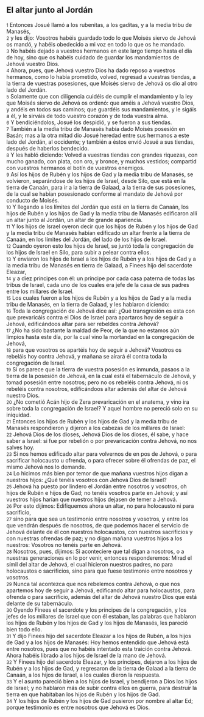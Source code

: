 == El altar junto al Jordán ==

{{anchor|1}} <small>1</small> Entonces Josué llamó a los rubenitas, a los gaditas, y a la media tribu de Manasés,<br>
{{anchor|2}} <small>2</small> y les dijo: Vosotros habéis guardado todo lo que Moisés siervo de Jehová os mandó, y habéis obedecido a mi voz en todo lo que os he mandado.<br>
{{anchor|3}} <small>3</small> No habéis dejado a vuestros hermanos en este largo tiempo hasta el día de hoy, sino que os habéis cuidado de guardar los mandamientos de Jehová vuestro Dios.<br>
{{anchor|4}} <small>4</small> Ahora, pues, que Jehová vuestro Dios ha dado reposo a vuestros hermanos, como lo había prometido, volved, regresad a vuestras tiendas, a la tierra de vuestras posesiones, que Moisés siervo de Jehová os dio al otro lado del Jordán.<br>
{{anchor|5}} <small>5</small> Solamente que con diligencia cuidéis de cumplir el mandamiento y la ley que Moisés siervo de Jehová os ordenó: que améis a Jehová vuestro Dios, y andéis en todos sus caminos; que guardéis sus mandamientos, y le sigáis a él, y le sirváis de todo vuestro corazón y de toda vuestra alma.<br>
{{anchor|6}} <small>6</small> Y bendiciéndolos, Josué los despidió, y se fueron a sus tiendas.<br>
{{anchor|7}} <small>7</small> También a la media tribu de Manasés había dado Moisés posesión en Basán; mas a la otra mitad dio Josué heredad entre sus hermanos a este lado del Jordán, al occidente; y también a éstos envió Josué a sus tiendas, después de haberlos bendecido.<br>
{{anchor|8}} <small>8</small> Y les habló diciendo: Volved a vuestras tiendas con grandes riquezas, con mucho ganado, con plata, con oro, y bronce, y muchos vestidos; compartid con vuestros hermanos el botín de vuestros enemigos.<br>
{{anchor|9}} <small>9</small> Así los hijos de Rubén y los hijos de Gad y la media tribu de Manasés, se volvieron, separándose de los hijos de Israel, desde Silo, que está en la tierra de Canaán, para ir a la tierra de Galaad, a la tierra de sus posesiones, de la cual se habían posesionado conforme al mandato de Jehová por conducto de Moisés.<br>
{{anchor|10}} <small>10</small> Y llegando a los límites del Jordán que está en la tierra de Canaán, los hijos de Rubén y los hijos de Gad y la media tribu de Manasés edificaron allí un altar junto al Jordán, un altar de grande apariencia.<br>
{{anchor|11}} <small>11</small> Y los hijos de Israel oyeron decir que los hijos de Rubén y los hijos de Gad y la media tribu de Manasés habían edificado un altar frente a la tierra de Canaán, en los límites del Jordán, del lado de los hijos de Israel.<br>
{{anchor|12}} <small>12</small> Cuando oyeron esto los hijos de Israel, se juntó toda la congregación de los hijos de Israel en Silo, para subir a pelear contra ellos.<br>
{{anchor|13}} <small>13</small> Y enviaron los hijos de Israel a los hijos de Rubén y a los hijos de Gad y a la media tribu de Manasés en tierra de Galaad, a Finees hijo del sacerdote Eleazar,<br>
{{anchor|14}} <small>14</small> y a diez príncipes con él: un príncipe por cada casa paterna de todas las tribus de Israel, cada uno de los cuales era jefe de la casa de sus padres entre los millares de Israel.<br>
{{anchor|15}} <small>15</small> Los cuales fueron a los hijos de Rubén y a los hijos de Gad y a la media tribu de Manasés, en la tierra de Galaad, y les hablaron diciendo:<br>
{{anchor|16}} <small>16</small> Toda la congregación de Jehová dice así: ¿Qué transgresión es esta con que prevaricáis contra el Dios de Israel para apartaros hoy de seguir a Jehová, edificándoos altar para ser rebeldes contra Jehová?<br>
{{anchor|17}} <small>17</small> ¿No ha sido bastante la maldad de Peor, de la que no estamos aún limpios hasta este día, por la cual vino la mortandad en la congregación de Jehová,<br>
{{anchor|18}} <small>18</small> para que vosotros os apartéis hoy de seguir a Jehová? Vosotros os rebeláis hoy contra Jehová, y mañana se airará él contra toda la congregación de Israel.<br>
{{anchor|19}} <small>19</small> Si os parece que la tierra de vuestra posesión es inmunda, pasaos a la tierra de la posesión de Jehová, en la cual está el tabernáculo de Jehová, y tomad posesión entre nosotros; pero no os rebeléis contra Jehová, ni os rebeléis contra nosotros, edificándoos altar además del altar de Jehová nuestro Dios.<br>
{{anchor|20}} <small>20</small> ¿No cometió Acán hijo de Zera prevaricación en el anatema, y vino ira sobre toda la congregación de Israel? Y aquel hombre no pereció solo en su iniquidad.<br>
{{anchor|21}} <small>21</small> Entonces los hijos de Rubén y los hijos de Gad y la media tribu de Manasés respondieron y dijeron a los cabezas de los millares de Israel:<br>
{{anchor|22}} <small>22</small> Jehová Dios de los dioses, Jehová Dios de los dioses, él sabe, y hace saber a Israel: si fue por rebelión o por prevaricación contra Jehová, no nos salves hoy.<br>
{{anchor|23}} <small>23</small> Si nos hemos edificado altar para volvernos de en pos de Jehová, o para sacrificar holocausto u ofrenda, o para ofrecer sobre él ofrendas de paz, el mismo Jehová nos lo demande.<br>
{{anchor|24}} <small>24</small> Lo hicimos más bien por temor de que mañana vuestros hijos digan a nuestros hijos: ¿Qué tenéis vosotros con Jehová Dios de Israel?<br>
{{anchor|25}} <small>25</small> Jehová ha puesto por lindero el Jordán entre nosotros y vosotros, oh hijos de Rubén e hijos de Gad; no tenéis vosotros parte en Jehová; y así vuestros hijos harían que nuestros hijos dejasen de temer a Jehová.<br>
{{anchor|26}} <small>26</small> Por esto dijimos: Edifiquemos ahora un altar, no para holocausto ni para sacrificio,<br>
{{anchor|27}} <small>27</small> sino para que sea un testimonio entre nosotros y vosotros, y entre los que vendrán después de nosotros, de que podemos hacer el servicio de Jehová delante de él con nuestros holocaustos, con nuestros sacrificios y con nuestras ofrendas de paz; y no digan mañana vuestros hijos a los nuestros: Vosotros no tenéis parte en Jehová.<br>
{{anchor|28}} <small>28</small> Nosotros, pues, dijimos: Si aconteciere que tal digan a nosotros, o a nuestras generaciones en lo por venir, entonces responderemos: Mirad el símil del altar de Jehová, el cual hicieron nuestros padres, no para holocaustos o sacrificios, sino para que fuese testimonio entre nosotros y vosotros.<br>
{{anchor|29}} <small>29</small> Nunca tal acontezca que nos rebelemos contra Jehová, o que nos apartemos hoy de seguir a Jehová, edificando altar para holocaustos, para ofrenda o para sacrificio, además del altar de Jehová nuestro Dios que está delante de su tabernáculo.<br>
{{anchor|30}} <small>30</small> Oyendo Finees el sacerdote y los príncipes de la congregación, y los jefes de los millares de Israel que con él estaban, las palabras que hablaron los hijos de Rubén y los hijos de Gad y los hijos de Manasés, les pareció bien todo ello.<br>
{{anchor|31}} <small>31</small> Y dijo Finees hijo del sacerdote Eleazar a los hijos de Rubén, a los hijos de Gad y a los hijos de Manasés: Hoy hemos entendido que Jehová está entre nosotros, pues que no habéis intentado esta traición contra Jehová. Ahora habéis librado a los hijos de Israel de la mano de Jehová.<br>
{{anchor|32}} <small>32</small> Y Finees hijo del sacerdote Eleazar, y los príncipes, dejaron a los hijos de Rubén y a los hijos de Gad, y regresaron de la tierra de Galaad a la tierra de Canaán, a los hijos de Israel, a los cuales dieron la respuesta.<br>
{{anchor|33}} <small>33</small> Y el asunto pareció bien a los hijos de Israel, y bendijeron a Dios los hijos de Israel; y no hablaron más de subir contra ellos en guerra, para destruir la tierra en que habitaban los hijos de Rubén y los hijos de Gad.<br>
{{anchor|34}} <small>34</small> Y los hijos de Rubén y los hijos de Gad pusieron por nombre al altar Ed; porque testimonio es entre nosotros que Jehová es Dios.<br>
